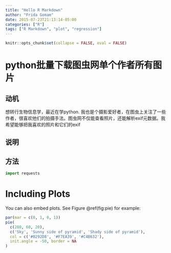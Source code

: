 ```yaml
---
title: "Hello R Markdown"
author: "Frida Gomam"
date: 2015-07-23T21:13:14-05:00
categories: ["R"]
tags: ["R Markdown", "plot", "regression"]
---
```


```r
knitr::opts_chunk$set(collapse = FALSE, eval = FALSE)
```

# python批量下载图虫网单个作者所有图片

## 动机

想转行生物信息学，最近在学python. 我也是个摄影爱好者，在图虫上关注了一些作者，很喜欢他们的拍摄手法。图虫网不仅能查看照片，还能解析exif元数据。我希望能够把我喜欢的照片和它们的exif

## 说明

## 方法

```python
import requests
```

# Including Plots

You can also embed plots. See Figure \@ref(fig:pie) for example:

```r
par(mar = c(0, 1, 0, 1))
pie(
  c(280, 60, 20),
  c('Sky', 'Sunny side of pyramid', 'Shady side of pyramid'),
  col = c('#0292D8', '#F7EA39', '#C4B632'),
  init.angle = -50, border = NA
)
```
